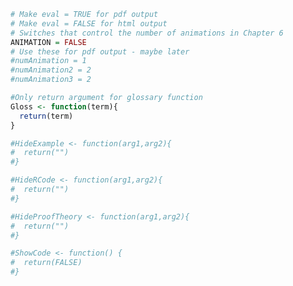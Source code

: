 ```r
# Make eval = TRUE for pdf output
# Make eval = FALSE for html output
# Switches that control the number of animations in Chapter 6
ANIMATION = FALSE 
# Use these for pdf output - maybe later
#numAnimation = 1
#numAnimation2 = 2
#numAnimation3 = 2

#Only return argument for glossary function
Gloss <- function(term){
  return(term)
}

#HideExample <- function(arg1,arg2){
#  return("")
#}

#HideRCode <- function(arg1,arg2){
#  return("")
#}

#HideProofTheory <- function(arg1,arg2){
#  return("")
#}

#ShowCode <- function() {
#  return(FALSE)
#}

```
